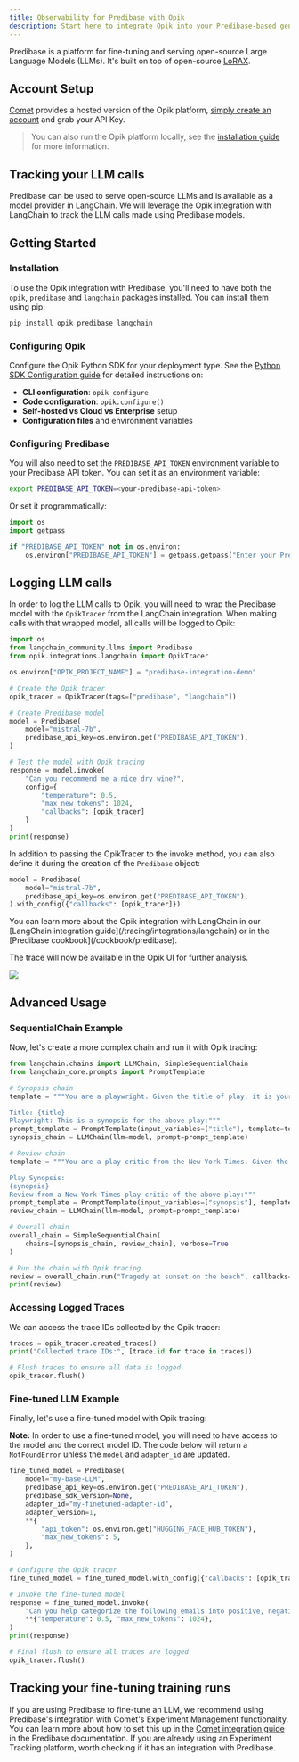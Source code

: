 ```yaml
---
title: Observability for Predibase with Opik
description: Start here to integrate Opik into your Predibase-based genai application for end-to-end LLM observability, unit testing, and optimization.
---
```


Predibase is a platform for fine-tuning and serving open-source Large Language Models (LLMs). It's built on top of open-source [LoRAX](https://loraexchange.ai/).

## Account Setup

[Comet](https://www.comet.com/site?from=llm&utm_source=opik&utm_medium=colab&utm_content=predibase&utm_campaign=opik) provides a hosted version of the Opik platform, [simply create an account](https://www.comet.com/signup?from=llm&utm_source=opik&utm_medium=colab&utm_content=predibase&utm_campaign=opik) and grab your API Key.

> You can also run the Opik platform locally, see the [installation guide](https://www.comet.com/docs/opik/self-host/overview/?from=llm&utm_source=opik&utm_medium=colab&utm_content=predibase&utm_campaign=opik) for more information.

## Tracking your LLM calls

Predibase can be used to serve open-source LLMs and is available as a model provider in LangChain. We will leverage the Opik integration with LangChain to track the LLM calls made using Predibase models.

## Getting Started

### Installation

To use the Opik integration with Predibase, you'll need to have both the `opik`, `predibase` and `langchain` packages installed. You can install them using pip:

```bash
pip install opik predibase langchain
```

### Configuring Opik

Configure the Opik Python SDK for your deployment type. See the [Python SDK Configuration guide](/tracing/sdk_configuration) for detailed instructions on:

- **CLI configuration**: `opik configure`
- **Code configuration**: `opik.configure()`
- **Self-hosted vs Cloud vs Enterprise** setup
- **Configuration files** and environment variables

### Configuring Predibase

You will also need to set the `PREDIBASE_API_TOKEN` environment variable to your Predibase API token. You can set it as an environment variable:

```bash
export PREDIBASE_API_TOKEN=<your-predibase-api-token>
```

Or set it programmatically:

```python
import os
import getpass

if "PREDIBASE_API_TOKEN" not in os.environ:
    os.environ["PREDIBASE_API_TOKEN"] = getpass.getpass("Enter your Predibase API token: ")
```

## Logging LLM calls

In order to log the LLM calls to Opik, you will need to wrap the Predibase model with the `OpikTracer` from the LangChain integration. When making calls with that wrapped model, all calls will be logged to Opik:

```python
import os
from langchain_community.llms import Predibase
from opik.integrations.langchain import OpikTracer

os.environ["OPIK_PROJECT_NAME"] = "predibase-integration-demo"

# Create the Opik tracer
opik_tracer = OpikTracer(tags=["predibase", "langchain"])

# Create Predibase model
model = Predibase(
    model="mistral-7b",
    predibase_api_key=os.environ.get("PREDIBASE_API_TOKEN"),
)

# Test the model with Opik tracing
response = model.invoke(
    "Can you recommend me a nice dry wine?",
    config={
        "temperature": 0.5,
        "max_new_tokens": 1024,
        "callbacks": [opik_tracer]
    }
)
print(response)
```

In addition to passing the OpikTracer to the invoke method, you can also define it during the creation of the `Predibase` object:

```python
model = Predibase(
    model="mistral-7b",
    predibase_api_key=os.environ.get("PREDIBASE_API_TOKEN"),
).with_config({"callbacks": [opik_tracer]})
```

<Tip>
  You can learn more about the Opik integration with LangChain in our [LangChain integration
  guide](/tracing/integrations/langchain) or in the [Predibase cookbook](/cookbook/predibase).
</Tip>

The trace will now be available in the Opik UI for further analysis.

<Frame>
  <img src="/img/tracing/predibase_opik_trace.png" />
</Frame>

## Advanced Usage

### SequentialChain Example

Now, let's create a more complex chain and run it with Opik tracing:

```python
from langchain.chains import LLMChain, SimpleSequentialChain
from langchain_core.prompts import PromptTemplate

# Synopsis chain
template = """You are a playwright. Given the title of play, it is your job to write a synopsis for that title.

Title: {title}
Playwright: This is a synopsis for the above play:"""
prompt_template = PromptTemplate(input_variables=["title"], template=template)
synopsis_chain = LLMChain(llm=model, prompt=prompt_template)

# Review chain
template = """You are a play critic from the New York Times. Given the synopsis of play, it is your job to write a review for that play.

Play Synopsis:
{synopsis}
Review from a New York Times play critic of the above play:"""
prompt_template = PromptTemplate(input_variables=["synopsis"], template=template)
review_chain = LLMChain(llm=model, prompt=prompt_template)

# Overall chain
overall_chain = SimpleSequentialChain(
    chains=[synopsis_chain, review_chain], verbose=True
)

# Run the chain with Opik tracing
review = overall_chain.run("Tragedy at sunset on the beach", callbacks=[opik_tracer])
print(review)
```

### Accessing Logged Traces

We can access the trace IDs collected by the Opik tracer:

```python
traces = opik_tracer.created_traces()
print("Collected trace IDs:", [trace.id for trace in traces])

# Flush traces to ensure all data is logged
opik_tracer.flush()
```

### Fine-tuned LLM Example

Finally, let's use a fine-tuned model with Opik tracing:

**Note:** In order to use a fine-tuned model, you will need to have access to the model and the correct model ID. The code below will return a `NotFoundError` unless the `model` and `adapter_id` are updated.

```python
fine_tuned_model = Predibase(
    model="my-base-LLM",
    predibase_api_key=os.environ.get("PREDIBASE_API_TOKEN"),
    predibase_sdk_version=None,
    adapter_id="my-finetuned-adapter-id",
    adapter_version=1,
    **{
        "api_token": os.environ.get("HUGGING_FACE_HUB_TOKEN"),
        "max_new_tokens": 5,
    },
)

# Configure the Opik tracer
fine_tuned_model = fine_tuned_model.with_config({"callbacks": [opik_tracer]})

# Invoke the fine-tuned model
response = fine_tuned_model.invoke(
    "Can you help categorize the following emails into positive, negative, and neutral?",
    **{"temperature": 0.5, "max_new_tokens": 1024},
)
print(response)

# Final flush to ensure all traces are logged
opik_tracer.flush()
```

## Tracking your fine-tuning training runs

If you are using Predibase to fine-tune an LLM, we recommend using Predibase's integration with Comet's Experiment Management functionality. You can learn more about how to set this up in the [Comet integration guide](https://docs.predibase.com/user-guide/integrations/comet) in the Predibase documentation. If you are already using an Experiment Tracking platform, worth checking if it has an integration with Predibase.
